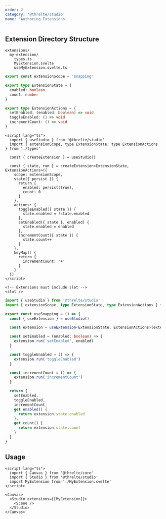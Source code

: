 ```yaml
---
order: 2
category: '@threlte/studio'
name: 'Authoring Extensions'
---
```


## Extension Directory Structure

```plaintext
extensions/
  my-extension/
    types.ts
    MyExtension.svelte
    useMyExtension.svelte.ts
```

```ts title="types.ts"
export const extensionScope = 'snapping'

export type ExtensionState = {
  enabled: boolean
  count: number
}

export type ExtensionActions = {
  setEnabled: (enabled: boolean) => void
  toggleEnabled: () => void
  incrementCount: () => void
}
```

```svelte title="MyExtension.svelte"
<script lang="ts">
  import { useStudio } from '@threlte/studio'
  import { extensionScope, type ExtensionState, type ExtensionActions } from './types'

  const { createExtension } = useStudio()

  const { state, run } = createExtension<ExtensionState, ExtensionActions>({
    scope: extensionScope,
    state({ persist }) {
      return {
        enabled: persist(true),
        count: 0
      }
    },
    actions: {
      toggleEnabled({ state }) {
        state.enabled = !state.enabled
      },
      setEnabled({ state }, enabled) {
        state.enabled = enabled
      },
      incrementCount({ state }) {
        state.count++
      }
    },
    keyMap() {
      return {
        incrementCount: '+'
      }
    }
  })
</script>

<!-- Extensions must include slot -->
<slot />
```

```ts title="useMyExtension.ts"
import { useStudio } from '@threlte/studio'
import { extensionScope, type ExtensionState, type ExtensionActions } from './types'

export const useSnapping = () => {
  const { useExtension } = useStudio()

  const extension = useExtension<ExtensionState, ExtensionActions>(extensionScope)

  const setEnabled = (enabled: boolean) => {
    extension.run('setEnabled', enabled)
  }

  const toggleEnabled = () => {
    extension.run('toggleEnabled')
  }

  const incrementCount = () => {
    extension.run('incrementCount')
  }

  return {
    setEnabled,
    toggleEnabled,
    incrementCount,
    get enabled() {
      return extension.state.enabled
    },
    get count() {
      return extension.state.count
    }
  }
}
```

## Usage

```svelte
<script lang="ts">
  import { Canvas } from '@threlte/core'
  import { Studio } from '@threlte/studio'
  import MyExtension from './MyExtension.svelte'
</script>

<Canvas>
  <Studio extensions={[MyExtension]}>
    <Scene />
  </Studio>
</Canvas>
```

